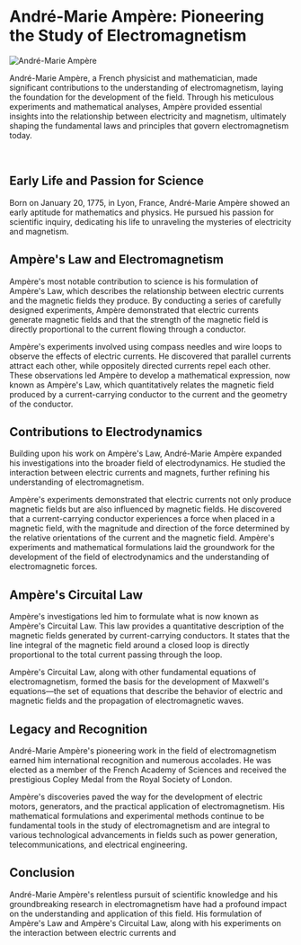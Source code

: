 
# André-Marie Ampère: Pioneering the Study of Electromagnetism

<Image
  src={ampere_img}
  alt="André-Marie Ampère"
  className="float-left mr-4 mb-4 w-1/2 rounded-md"
  width={500}
  height={500}
/>

André-Marie Ampère, a French physicist and mathematician, made significant contributions to the understanding of electromagnetism, laying the foundation for the development of the field. Through his meticulous experiments and mathematical analyses, Ampère provided essential insights into the relationship between electricity and magnetism, ultimately shaping the fundamental laws and principles that govern electromagnetism today.

<br className="clear-both" />

## Early Life and Passion for Science

Born on January 20, 1775, in Lyon, France, André-Marie Ampère showed an early aptitude for mathematics and physics. He pursued his passion for scientific inquiry, dedicating his life to unraveling the mysteries of electricity and magnetism.

## Ampère's Law and Electromagnetism

Ampère's most notable contribution to science is his formulation of Ampère's Law, which describes the relationship between electric currents and the magnetic fields they produce. By conducting a series of carefully designed experiments, Ampère demonstrated that electric currents generate magnetic fields and that the strength of the magnetic field is directly proportional to the current flowing through a conductor.

Ampère's experiments involved using compass needles and wire loops to observe the effects of electric currents. He discovered that parallel currents attract each other, while oppositely directed currents repel each other. These observations led Ampère to develop a mathematical expression, now known as Ampère's Law, which quantitatively relates the magnetic field produced by a current-carrying conductor to the current and the geometry of the conductor.

## Contributions to Electrodynamics

Building upon his work on Ampère's Law, André-Marie Ampère expanded his investigations into the broader field of electrodynamics. He studied the interaction between electric currents and magnets, further refining his understanding of electromagnetism.

Ampère's experiments demonstrated that electric currents not only produce magnetic fields but are also influenced by magnetic fields. He discovered that a current-carrying conductor experiences a force when placed in a magnetic field, with the magnitude and direction of the force determined by the relative orientations of the current and the magnetic field. Ampère's experiments and mathematical formulations laid the groundwork for the development of the field of electrodynamics and the understanding of electromagnetic forces.

## Ampère's Circuital Law

Ampère's investigations led him to formulate what is now known as Ampère's Circuital Law. This law provides a quantitative description of the magnetic fields generated by current-carrying conductors. It states that the line integral of the magnetic field around a closed loop is directly proportional to the total current passing through the loop.

Ampère's Circuital Law, along with other fundamental equations of electromagnetism, formed the basis for the development of Maxwell's equations—the set of equations that describe the behavior of electric and magnetic fields and the propagation of electromagnetic waves.

## Legacy and Recognition

André-Marie Ampère's pioneering work in the field of electromagnetism earned him international recognition and numerous accolades. He was elected as a member of the French Academy of Sciences and received the prestigious Copley Medal from the Royal Society of London.

Ampère's discoveries paved the way for the development of electric motors, generators, and the practical application of electromagnetism. His mathematical formulations and experimental methods continue to be fundamental tools in the study of electromagnetism and are integral to various technological advancements in fields such as power generation, telecommunications, and electrical engineering.

## Conclusion

André-Marie Ampère's relentless pursuit of scientific knowledge and his groundbreaking research in electromagnetism have had a profound impact on the understanding and application of this field. His formulation of Ampère's Law and Ampère's Circuital Law, along with his experiments on the interaction between electric currents and
